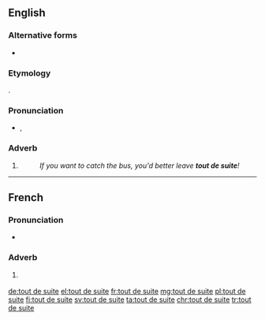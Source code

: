 ==English==

===Alternative forms===
* {{l|en|toot sweet}} {{qualifier|anglicised form}}

===Etymology===
{{bor|en|fr|tout de suite}}.

===Pronunciation===
* {{enPR|to͞ot'swēt'}}, {{IPA|/ˈtuːtˈswiːt/|lang=en}}

===Adverb===
{{en-adv|-}}

# {{lb|en|colloquial}} {{l|en|[[immediately|Immediately]], [[right away]].}}
#: ''If you want to catch the bus, you'd better leave '''tout de suite'''!''

----

==French==

===Pronunciation===
* {{IPA|/tu də sɥit/|lang=fr}}

===Adverb===
{{fr-adv}}

# {{lb|fr|idiomatic}} {{l|en|[[immediately]], [[right away]]}}

[[de:tout de suite]]
[[el:tout de suite]]
[[fr:tout de suite]]
[[mg:tout de suite]]
[[pl:tout de suite]]
[[fi:tout de suite]]
[[sv:tout de suite]]
[[ta:tout de suite]]
[[chr:tout de suite]]
[[tr:tout de suite]]